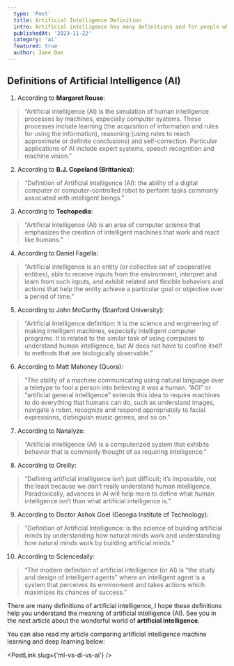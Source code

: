 ```yaml
---
  type: 'Post'
  title: Artificial Intelligence Definition
  intro: Artificial intelligence has many definitions and for people who are just beginning in this world of artificial intelligence, it is confusing for them to get a clear definition of artificial intelligence (AI). Most people at the beginning look for the definition of artificial intelligence in Wikipedia but it does not explain what artificial intelligence (AI) really is. For that reason, in this article I will try to expose all the definitions that exist on artificial intelligence and I will help you to find the clearest and most precise one.
  publishedAt: '2023-11-22'
  category: 'ai'
  featured: true
  author: Jane Doe
---
```


## Definitions of Artificial Intelligence (AI)

1. According to **Margaret Rouse**:

> “Artificial intelligence (AI) is the simulation of human intelligence processes by machines, especially computer systems. These processes include learning (the acquisition of information and rules for using the information), reasoning (using rules to reach approximate or definite conclusions) and self-correction. Particular applications of AI include expert systems, speech recognition and machine vision.”

2. According to **B.J. Copeland (Brittanica)**:

> “Definition of Artificial intelligence (AI): the ability of a digital computer or computer-controlled robot to perform tasks commonly associated with intelligent beings.”

3. According to **Techopedia**:

> “Artificial intelligence (AI) is an area of computer science that emphasizes the creation of intelligent machines that work and react like humans.”

4. According to Daniel Fagella:

> “Artificial intelligence is an entity (or collective set of cooperative entities), able to receive inputs from the environment, interpret and learn from such inputs, and exhibit related and flexible behaviors and actions that help the entity achieve a particular goal or objective over a period of time.”

5. According to John McCarthy (Stanford University):

> “Artificial Intelligence definition: It is the science and engineering of making intelligent machines, especially intelligent computer programs. It is related to the similar task of using computers to understand human intelligence, but AI does not have to confine itself to methods that are biologically observable.”

6. According to Matt Mahoney (Quora):

> “The ability of a machine communicating using natural language over a teletype to fool a person into believing it was a human. “AGI” or “artificial general intelligence” extends this idea to require machines to do everything that humans can do, such as understand images, navigate a robot, recognize and respond appropriately to facial expressions, distinguish music genres, and so on.”

7. According to Nanalyze:

> “Artificial intelligence (AI) is a computerized system that exhibits behavior that is commonly thought of as requiring intelligence.”

8. According to Oreilly:

> “Defining artificial intelligence isn’t just difficult; it’s impossible, not the least because we don’t really understand human intelligence. Paradoxically, advances in AI will help more to define what human intelligence isn’t than what artificial intelligence is.”

9. According to Doctor Ashok Goel (Georgia Institute of Technology):

> “Definition of Artificial Intelligence: is the science of building artificial minds by understanding how natural minds work and understanding how natural minds work by building artificial minds.”

10. According to Sciencedaily:

> “The modern definition of artificial intelligence (or AI) is “the study and design of intelligent agents” where an intelligent agent is a system that perceives its environment and takes actions which maximizes its chances of success.”

There are many definitions of artificial intelligence, I hope these definitions help you understand the meaning of artificial intelligence (AI). See you in the next article about the wonderful world of **artificial intelligence**.

You can also read my article comparing artificial intelligence machine learning and deep learning below:

<PostLink slug={'ml-vs-dl-vs-ai'} />